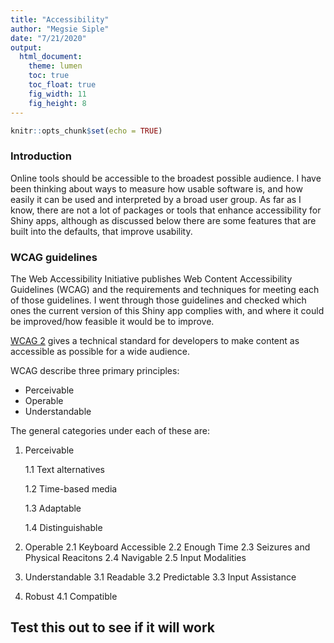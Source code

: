 ```yaml
---
title: "Accessibility"
author: "Megsie Siple"
date: "7/21/2020"
output: 
  html_document:
    theme: lumen
    toc: true
    toc_float: true
    fig_width: 11
    fig_height: 8
---
```


```r
knitr::opts_chunk$set(echo = TRUE)
```

### Introduction
Online tools should be accessible to the broadest possible audience. I have been thinking about ways to measure how usable software is, and how easily it can be used and interpreted by a broad user group. As far as I know, there are not a lot of packages or tools that enhance accessibility for Shiny apps, although as discussed below there are some features that are built into the defaults, that improve usability. 

### WCAG guidelines
The Web Accessibility Initiative publishes Web Content Accessibility Guidelines (WCAG) and the requirements and techniques for meeting each of those guidelines. I went through those guidelines and checked which ones the current version of this Shiny app complies with, and where it could be improved/how feasible it would be to improve. 

[WCAG 2]((https://www.w3.org/WAI/standards-guidelines/wcag/)) gives a technical standard for developers to make content as accessible as possible for a wide audience. 

WCAG describe three primary principles:

- Perceivable
- Operable
- Understandable

The general categories under each of these are:

1. Perceivable

	1.1 Text alternatives
	
	1.2 Time-based media
	
	1.3 Adaptable
	
	1.4 Distinguishable
	
2. Operable
	2.1 Keyboard Accessible
	2.2 Enough Time
	2.3 Seizures and Physical Reacitons
	2.4 Navigable
	2.5 Input Modalities
3. Understandable
	3.1 Readable
	3.2 Predictable
	3.3 Input Assistance
4. Robust
	4.1 Compatible
	
## Test this out to see if it will work